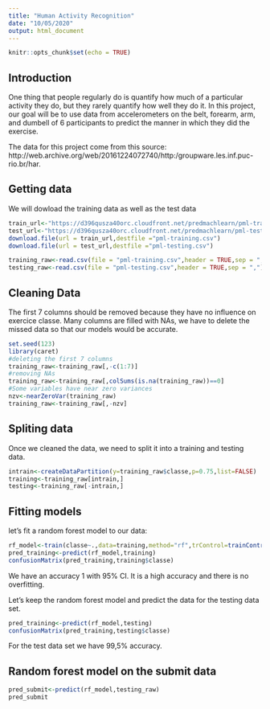 ```yaml
---
title: "Human Activity Recognition"
date: "10/05/2020"
output: html_document
---
```


```r
knitr::opts_chunk$set(echo = TRUE)
```


## Introduction

One thing that people regularly do is quantify how much of a particular activity they do, but they rarely quantify how well they do it. In this project, our goal will be to use data from accelerometers on the belt, forearm, arm, and dumbell of 6 participants to predict the manner in which they did the exercise.

The data for this project come from this source: http://web.archive.org/web/20161224072740/http:/groupware.les.inf.puc-rio.br/har.

## Getting data
We will dowload the training data as well as the test data

```r
train_url<-"https://d396qusza40orc.cloudfront.net/predmachlearn/pml-training.csv"
test_url<-"https://d396qusza40orc.cloudfront.net/predmachlearn/pml-testing.csv"
download.file(url = train_url,destfile ="pml-training.csv")
download.file(url = test_url,destfile ="pml-testing.csv")

training_raw<-read.csv(file = "pml-training.csv",header = TRUE,sep = ",")
testing_raw<-read.csv(file = "pml-testing.csv",header = TRUE,sep = ",")
```

## Cleaning Data

The first 7 columns should be removed because they have no influence on exercice classe.
Many columns are filled with NAs, we have to delete the missed data so that our models would be accurate.

```r
set.seed(123)
library(caret)
#deleting the first 7 columns
training_raw<-training_raw[,-c(1:7)]
#removing NAs
training_raw<-training_raw[,colSums(is.na(training_raw))==0]
#Some variables have near zero variances
nzv<-nearZeroVar(training_raw)
training_raw<-training_raw[,-nzv]


```

## Spliting data
Once we cleaned the data, we need to split it into a training and testing data.

```r

intrain<-createDataPartition(y=training_raw$classe,p=0.75,list=FALSE)
training<-training_raw[intrain,]
testing<-training_raw[-intrain,]
```

## Fitting models
let's fit a random forest model to our data:

```r
rf_model<-train(classe~.,data=training,method="rf",trControl=trainControl(method="cv",number=3,verboseIter = FALSE))
pred_training<-predict(rf_model,training)
confusionMatrix(pred_training,training$classe)
```

We have an accuracy 1 with 95% CI. It is a high accuracy and there is no overfitting.

Let's keep the random forest model and predict the data for the testing data set.
```r

pred_training<-predict(rf_model,testing)
confusionMatrix(pred_training,testing$classe)
```

For the test data set we have 99,5% accuracy.

## Random forest model on the submit data

```r

pred_submit<-predict(rf_model,testing_raw)
pred_submit
```

